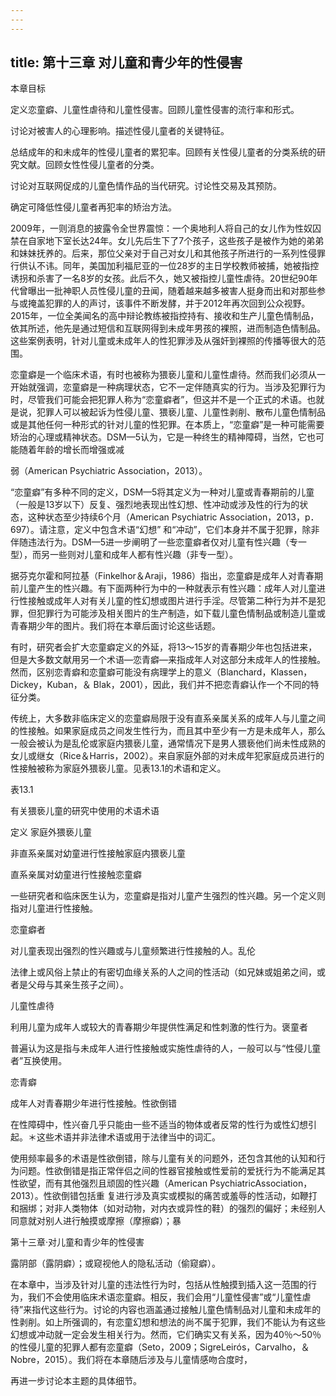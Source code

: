 ```yaml
---
---
---
```

title: 第十三章 对儿童和青少年的性侵害
---



本章目标

定义恋童癖、儿童性虐待和儿童性侵害。回顾儿童性侵害的流行率和形式。

讨论对被害人的心理影响。描述性侵儿童者的关键特征。

总结成年的和未成年的性侵儿童者的累犯率。回顾有关性侵儿童者的分类系统的研究文献。回顾女性性侵儿童者的分类。

讨论对互联网促成的儿童色情作品的当代研究。讨论性交易及其预防。

确定可降低性侵儿童者再犯率的矫治方法。

2009年，一则消息的披露令全世界震惊：一个奥地利人将自己的女儿作为性奴囚禁在自家地下室长达24年。女儿先后生下了7个孩子，这些孩子是被作为她的弟弟和妹妹抚养的。后来，那位父亲对于自己对女儿和其他孩子所进行的一系列性侵罪行供认不讳。同年，美国加利福尼亚的一位28岁的主日学校教师被捕，她被指控诱拐和杀害了一名8岁的女孩。此后不久，她又被指控儿童性虐待。20世纪90年代曾曝出一批神职人员性侵儿童的丑闻，随着越来越多被害人挺身而出和对那些参与或掩盖犯罪的人的声讨，该事件不断发酵，并于2012年再次回到公众视野。2015年，一位全美闻名的高中辩论教练被指控持有、接收和生产儿童色情制品，依其所述，他先是通过短信和互联网得到未成年男孩的裸照，进而制造色情制品。这些案例表明，针对儿童或未成年人的性犯罪涉及从强奸到裸照的传播等很大的范围。

恋童癖是一个临床术语，有时也被称为猥亵儿童和儿童性虐待。然而我们必须从一开始就强调，恋童癖是一种病理状态，它不一定伴随真实的行为。当涉及犯罪行为时，尽管我们可能会把犯罪人称为“恋童癖者”，但这并不是一个正式的术语。也就是说，犯罪人可以被起诉为性侵儿童、猥亵儿童、儿童性剥削、散布儿童色情制品或是其他任何一种形式的针对儿童的性犯罪。在本质上，“恋童癖”是一种可能需要矫治的心理或精神状态。DSM—5认为，它是一种终生的精神障碍，当然，它也可能随着年龄的增长而增强或减



弱（American Psychiatric Association，2013）。

“恋童癖”有多种不同的定义，DSM—5将其定义为一种对儿童或青春期前的儿童（一般是13岁以下）反复、强烈地表现出性幻想、性冲动或涉及性的行为的状态，这种状态至少持续6个月（American Psychiatric Association，2013，p．697）。请注意，定义中包含术语“幻想” 和“冲动”，它们本身并不属于犯罪，除非伴随违法行为。DSM—5进一步阐明了一些恋童癖者仅对儿童有性兴趣（专一型），而另一些则对儿童和成年人都有性兴趣（非专一型）。

据芬克尔霍和阿拉基（Finkelhor＆Araji，1986）指出，恋童癖是成年人对青春期前儿童产生的性兴趣。有下面两种行为中的一种就表示有性兴趣：成年人对儿童进行性接触或成年人对有关儿童的性幻想或图片进行手淫。尽管第二种行为并不是犯罪，但犯罪行为可能涉及相关图片的生产制造，如下载儿童色情制品或制造儿童或青春期少年的图片。我们将在本章后面讨论这些话题。

有时，研究者会扩大恋童癖定义的外延，将13～15岁的青春期少年也包括进来，但是大多数文献用另一个术语—恋青癖—来指成年人对这部分未成年人的性接触。然而，区别恋青癖和恋童癖可能没有病理学上的意义（Blanchard，Klassen，Dickey，Kuban，＆ Blak，2001），因此，我们并不把恋青癖认作一个不同的特征分类。

传统上，大多数非临床定义的恋童癖局限于没有直系亲属关系的成年人与儿童之间的性接触。如果家庭成员之间发生性行为，而且其中至少有一方是未成年人，那么一般会被认为是乱伦或家庭内猥亵儿童，通常情况下是男人猥亵他们尚未性成熟的女儿或继女（Rice＆Harris，2002）。来自家庭外部的对未成年犯家庭成员进行的性接触被称为家庭外猥亵儿童。见表13.1的术语和定义。

表13.1

有关猥亵儿童的研究中使用的术语术语

定义 家庭外猥亵儿童

非直系亲属对幼童进行性接触家庭内猥亵儿童

直系亲属对幼童进行性接触恋童癖

一些研究者和临床医生认为，恋童癖是指对儿童产生强烈的性兴趣。另一个定义则指对儿童进行性接触。

恋童癖者

对儿童表现出强烈的性兴趣或与儿童频繁进行性接触的人。乱伦

法律上或风俗上禁止的有密切血缘关系的人之间的性活动（如兄妹或姐弟之间，或者是父母与其亲生孩子之间）。

儿童性虐待

利用儿童为成年人或较大的青春期少年提供性满足和性刺激的性行为。褒童者

普遍认为这是指与未成年人进行性接触或实施性虐待的人，一般可以与“性侵儿童者”互换使用。

恋青癖

成年人对青春期少年进行性接触。性欲倒错

在性障碍中，性兴奋几乎只能由一些不适当的物体或者反常的性行为或性幻想引起。＊这些术语并非法律术语或用于法律当中的词汇。

使用频率最多的术语是性欲倒错，除与儿童有关的问题外，还包含其他的认知和行为问题。性欲倒错是指正常伴侣之间的性器官接触或性爱前的爱抚行为不能满足其性欲望，而有其他强烈且顽固的性兴趣（American PsychiatricAssociation，2013）。性欲倒错包括重 复进行涉及真实或模拟的痛苦或羞辱的性活动，如鞭打和捆绑；对非人类物体（如对动物，对内衣或异性的鞋）的强烈的偏好；未经别人同意就对别人进行触摸或摩擦（摩擦癖）；暴

第十三章·对儿童和青少年的性侵害

露阴部（露阴癖）；或窥视他人的隐私活动（偷窥癖）。

在本章中，当涉及针对儿童的违法性行为时，包括从性触摸到插入这一范围的行为，我们不会使用临床术语恋童癖。相反，我们会用“儿童性侵害”或“儿童性虐待”来指代这些行为。讨论的内容也涵盖通过接触儿童色情制品对儿童和未成年的性剥削。如上所强调的，有恋童幻想和想法的尚不属于犯罪，我们不能认为有这些幻想或冲动就一定会发生相关行为。然而，它们确实又有关系，因为40％～50％的性侵儿童的犯罪人都有恋童癖（Seto，2009；SigreLeirós，Carvalho，＆Nobre，2015）。我们将在本章随后涉及与儿童情感吻合度时，

再进一步讨论本主题的具体细节。